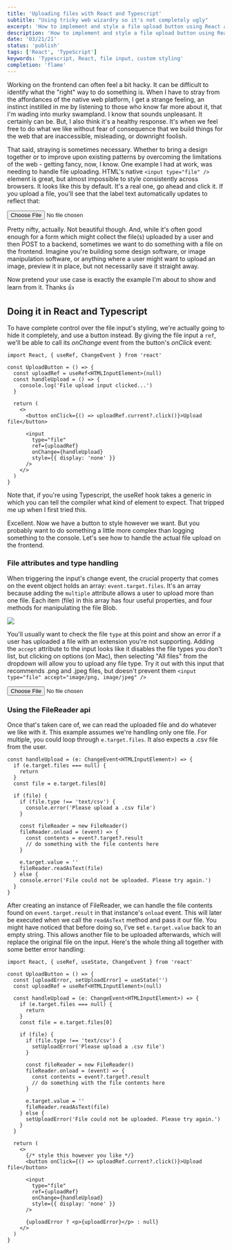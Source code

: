 ```yaml
---
title: 'Uploading files with React and Typescript'
subtitle: "Using tricky web wizardry so it's not completely ugly"
excerpt: 'How to implement and style a file upload button using React and Typescript.'
description: 'How to implement and style a file upload button using React and Typescript.'
date: '03/21/21'
status: 'publish'
tags: ['React', 'TypeScript']
keywords: 'Typescript, React, file input, custom styling'
completion: 'flame'
---
```


<Dropcap>Working</Dropcap> on the frontend can often feel a bit hacky. It can be difficult
to identify what the "right" way to do something is. When I have to stray from the affordances
of the native web platform, I get a strange feeling, an instinct instilled in me by listening
to those who know far more about it, that I'm wading into murky swampland. I know that sounds
unpleasant. It certainly can be. But, I also think it's a healthy response. It's when we feel
free to do what we like without fear of consequence that we build things for the web that are
inaccessible, misleading, or downright foolish.

That said, straying is sometimes necessary. Whether to bring a design together or to
improve upon existing patterns by overcoming the limitations of the web - getting fancy,
now, I know. One example I had at work, was needing to handle file uploading. HTML's
native `<input type="file" />` element is great, but almost impossible to style
consistently across browsers. It looks like this by default. It's a real one, go ahead and
click it. If you upload a file, you'll see that the label text automatically updates to
reflect that:

<div
  style={{
    display: 'flex',
    justifyContent: 'center',
    marginBottom: '1.5rem'
  }}
>
  <input type="file" />
</div>

Pretty nifty, actually. Not beautiful though. And, while it's often good enough for a form
which might collect the file(s) uploaded by a user and then POST to a backend, sometimes
we want to do something with a file on the frontend. Imagine you're building some design
software, or image manipulation software, or anything where a user might want to upload an
image, preview it in place, but not necessarily save it straight away.

Now pretend your use case is exactly the example I'm about to show and learn from it.
Thanks 👍

## Doing it in React and Typescript

To have complete control over the file input's styling, we're actually going to hide it
completely, and use a button instead. By giving the file input a `ref`, we'll be able to
call its _onChange_ event from the button's _onClick_ event:

```tsx title=UploadButton.tsx
import React, { useRef, ChangeEvent } from 'react'

const UploadButton = () => {
  const uploadRef = useRef<HTMLInputElement>(null)
  const handleUpload = () => {
    console.log('File upload input clicked...')
  }

  return (
    <>
      <button onClick={() => uploadRef.current?.click()}>Upload file</button>

      <input
        type="file"
        ref={uploadRef}
        onChange={handleUpload}
        style={{ display: 'none' }}
      />
    </>
  )
}
```

<div
  style={{
    fontSize: 'var(--text-body)',
    lineHeight: 1.5,
    fontStyle: 'italic',
    background: 'rgb(255 247 0 / 20%)',
    border: '3px solid rgb(209 153 0 / 31%)',
    padding: 'var(--space-md) var(--space-lg)',
    borderRadius: '6px',
    marginBottom: 'var(--space-lg)'
  }}
>
  Note that, if you're using Typescript, the useRef hook takes a generic in which you can
  tell the compiler what kind of element to expect. That tripped me up when I first tried
  this.
</div>

Excellent. Now we have a button to style however we want. But you probably want to do
something a little more complex than logging something to the console. Let's see how to
handle the actual file upload on the frontend.

### File attributes and type handling

When triggering the input's change event, the crucial property that comes on the event
object holds an array: `event.target.files`. It's an array because adding the `multiple`
attribute allows a user to upload more than one file. Each item (file) in this array has
four useful properties, and four methods for manipulating the file Blob.

<img src="/images/file-properties.png" />

You'll usually want to check the file `type` at this point and show an error if a user has
uploaded a file with an extension you're not supporting. Adding the `accept` attribute to
the input looks like it disables the file types you don't list, but clicking on options
(on Mac), then selecting "All files" from the dropdown will allow you to upload any file
type. Try it out with this input that recommends .png and .jpeg files, but doesn't prevent
them `<input type="file" accept="image/png, image/jpeg" />`

<div
  style={{
    display: 'flex',
    justifyContent: 'center',
    marginBottom: '1.5rem'
  }}
>
  <input type="file" accept="image/png, image/jpeg" />
</div>

### Using the FileReader api

Once that's taken care of, we can read the uploaded file and do whatever we like with it.
This example assumes we're handling only one file. For multiple, you could loop through
`e.target.files`. It also expects a .csv file from the user.

```tsx
const handleUpload = (e: ChangeEvent<HTMLInputElement>) => {
  if (e.target.files === null) {
    return
  }
  const file = e.target.files[0]

  if (file) {
    if (file.type !== 'text/csv') {
      console.error('Please upload a .csv file')
    }

    const fileReader = new FileReader()
    fileReader.onload = (event) => {
      const contents = event?.target?.result
      // do something with the file contents here
    }

    e.target.value = ''
    fileReader.readAsText(file)
  } else {
    console.error('File could not be uploaded. Please try again.')
  }
}
```

After creating an instance of FileReader, we can handle the file contents found on
`event.target.result` in that instance's `onload` event. This will later be executed when
we call the `readAsText` method and pass it our file. You might have noticed that before
doing so, I've set `e.target.value` back to an empty string. This allows another file to
be uploaded afterwards, which will replace the original file on the input. Here's the
whole thing all together with some better error handling:

```tsx title=UploadButton.tsx
import React, { useRef, useState, ChangeEvent } from 'react'

const UploadButton = () => {
  const [uploadError, setUploadError] = useState('')
  const uploadRef = useRef<HTMLInputElement>(null)

  const handleUpload = (e: ChangeEvent<HTMLInputElement>) => {
    if (e.target.files === null) {
      return
    }
    const file = e.target.files[0]

    if (file) {
      if (file.type !== 'text/csv') {
        setUploadError('Please upload a .csv file')
      }

      const fileReader = new FileReader()
      fileReader.onload = (event) => {
        const contents = event?.target?.result
        // do something with the file contents here
      }

      e.target.value = ''
      fileReader.readAsText(file)
    } else {
      setUploadError('File could not be uploaded. Please try again.')
    }
  }

  return (
    <>
      {/* style this however you like */}
      <button onClick={() => uploadRef.current?.click()}>Upload file</button>

      <input
        type="file"
        ref={uploadRef}
        onChange={handleUpload}
        style={{ display: 'none' }}
      />

      {uploadError ? <p>{uploadError}</p> : null}
    </>
  )
}
```
